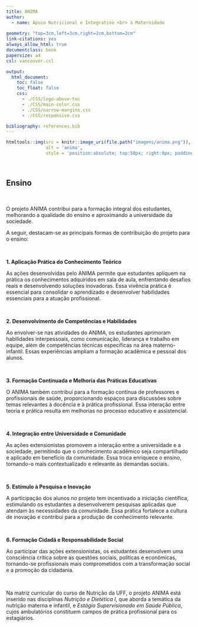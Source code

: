 ---
title: ANIMA
author:
  - name: Apoio Nutricional e Integrativo <br> à Maternidade
  
geometry: "top=3cm,left=3cm,right=2cm,bottom=2cm"
link-citations: yes
always_allow_html: true
documentclass: book
papersize: a4
csl: vancouver.csl

output:
  html_document:
    toc: false
    toc_float: false
    css:
      - ./CSS/logo-above-toc
      - ./CSS/main-color.css
      - ./CSS/narrow-margins.css
      - ./CSS/responsive.css

bibliography: references.bib
---

```{r, echo = FALSE}
htmltools::img(src = knitr::image_uri(file.path("imagens/anima.png")), 
               alt = 'anima', 
               style = 'position:absolute; top:50px; right:0px; padding:10px; width:150px;')
```

<br>

## **Ensino**

<br>

O projeto ANIMA contribui para a formação integral dos estudantes, melhorando a qualidade do ensino e aproximando a universidade da sociedade. 

A seguir, destacam-se as principais formas de contribuição do projeto para o ensino:

<br>

**1. Aplicação Prática do Conhecimento Teórico**

As ações desenvolvidas pelo ANIMA permite que estudantes apliquem na prática os conhecimentos adquiridos em sala de aula, enfrentando desafios reais e desenvolvendo soluções inovadoras. Essa vivência prática é essencial para consolidar o aprendizado e desenvolver habilidades essenciais para a atuação profissional.

<br>

**2. Desenvolvimento de Competências e Habilidades**

Ao envolver-se nas atividades do ANIMA, os estudantes aprimoram habilidades interpessoais, como comunicação, liderança e trabalho em equipe, além de competências técnicas específicas na área materno-infantil. Essas experiências ampliam a formação acadêmica e pessoal dos alunos.

<br>

**3. Formação Continuada e Melhoria das Práticas Educativas**

O ANIMA também contribui para a formação contínua de professores e profissionais de saúde, proporcionando espaços para discussões sobre temas relevantes à docência e à prática profissional. Essa interação entre teoria e prática resulta em melhorias no processo educativo e assistencial.

<br>

**4. Integração entre Universidade e Comunidade**

As ações extensionistas promovem a interação entre a universidade e a sociedade, permitindo que o conhecimento acadêmico seja compartilhado e aplicado em benefício da comunidade. Essa troca enriquece o ensino, tornando-o mais contextualizado e relevante às demandas sociais.

<br>

**5. Estímulo à Pesquisa e Inovação**

A participação dos alunos no projeto tem incentivado a iniciação científica, estimulando os estudantes a desenvolverem pesquisas aplicadas que atendam às necessidades da comunidade. Essa prática fortalece a cultura de inovação e contribui para a produção de conhecimento relevante.

<br>

**6. Formação Cidadã e Responsabilidade Social**

Ao participar das ações extensionistas, os estudantes desenvolvem uma consciência crítica sobre as questões sociais, políticas e econômicas, tornando-se profissionais mais comprometidos com a transformação social e a promoção da cidadania.

<br>

Na matriz curricular do curso de Nutrição da UFF, o projeto ANIMA está inserido nas disciplinas *Nutrição e Dietética I*, que aborda a temática da nutrição materna e infantil, e *Estágio Supervisionado em Saúde Pública*, cujos ambulatórios constituem campos de prática profissional para os estagiários.
